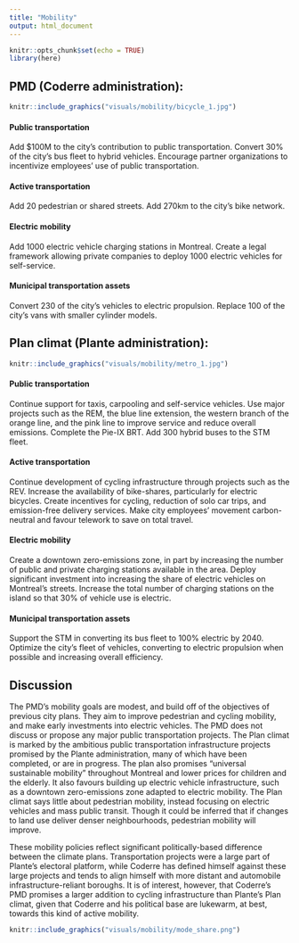 ```yaml
---
title: "Mobility"
output: html_document
---
```


```r
knitr::opts_chunk$set(echo = TRUE)
library(here)
```


## PMD (Coderre administration): 

```r

knitr::include_graphics("visuals/mobility/bicycle_1.jpg")

```

#### Public transportation

Add $100M to the city’s contribution to public transportation. Convert 30% of the city’s bus fleet to hybrid vehicles. Encourage partner organizations to incentivize employees’ use of public transportation.

#### Active transportation

Add 20 pedestrian or shared streets. Add 270km to the city’s bike network.

#### Electric mobility

Add 1000 electric vehicle charging stations in Montreal. Create a legal framework allowing private companies to deploy 1000 electric vehicles for self-service.

#### Municipal transportation assets

Convert 230 of the city’s vehicles to electric propulsion. Replace 100 of the city’s vans with smaller cylinder models.
 

## Plan climat (Plante administration): 

```r

knitr::include_graphics("visuals/mobility/metro_1.jpg")

```

#### Public transportation

Continue support for taxis, carpooling and self-service vehicles. Use major projects such as the REM, the blue line extension, the western branch of the orange line, and the pink line to improve service and reduce overall emissions. Complete the Pie-IX BRT. Add 300 hybrid buses to the STM fleet.

#### Active transportation

Continue development of cycling infrastructure through projects such as the REV. Increase the availability of bike-shares, particularly for electric bicycles. Create incentives for cycling, reduction of solo car trips, and emission-free delivery services. Make city employees’ movement carbon-neutral and favour telework to save on total travel.

#### Electric mobility

Create a downtown zero-emissions zone, in part by increasing the number of public and private charging stations available in the area. Deploy significant investment into increasing the share of electric vehicles on Montreal’s streets. Increase the total number of charging stations on the island so that 30% of vehicle use is electric.

#### Municipal transportation assets

Support the STM in converting its bus fleet to 100% electric by 2040. Optimize the city’s fleet of vehicles, converting to electric propulsion when possible and increasing overall efficiency.


## Discussion

The PMD’s mobility goals are modest, and build off of the objectives of previous city plans. They aim to improve pedestrian and cycling mobility, and make early investments into electric vehicles. The PMD does not discuss or propose any major public transportation projects. The Plan climat is marked by the ambitious public transportation infrastructure projects promised by the Plante administration, many of which have been completed, or are in progress. The plan also promises “universal sustainable mobility” throughout Montreal and lower prices for children and the elderly. It also favours building up electric vehicle infrastructure, such as a downtown zero-emissions zone adapted to electric mobility. The Plan climat says little about pedestrian mobility, instead focusing on electric vehicles and mass public transit. Though it could be inferred that if changes to land use deliver denser neighbourhoods, pedestrian mobility will improve.

These mobility policies reflect significant politically-based difference between the climate plans. Transportation projects were a large part of Plante’s electoral platform, while Coderre has defined himself against these large projects and tends to align himself with more distant and automobile infrastructure-reliant boroughs. It is of interest, however, that Coderre's PMD promises a larger addition to cycling infrastructure than Plante's Plan climat, given that Coderre and his political base are lukewarm, at best, towards this kind of active mobility.

```r

knitr::include_graphics("visuals/mobility/mode_share.png")

```
